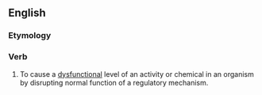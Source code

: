 ==English==

===Etymology===
{{prefix|dys|regulate}}

===Verb===
{{en-verb|dysregulat|es}}

# {{biology}} To cause a [[dysfunctional]] level of an activity or chemical in an organism by disrupting normal function of a regulatory mechanism.